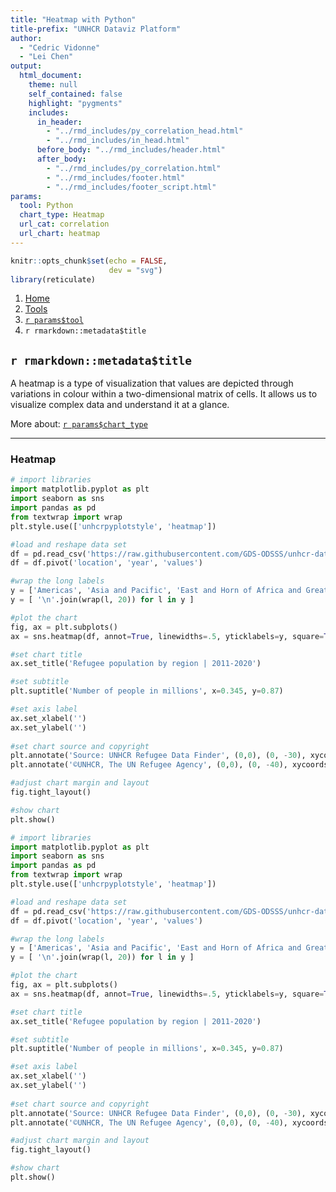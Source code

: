 ```yaml
---
title: "Heatmap with Python"
title-prefix: "UNHCR Dataviz Platform"
author:
  - "Cedric Vidonne"
  - "Lei Chen"
output:
  html_document:
    theme: null
    self_contained: false
    highlight: "pygments"
    includes:
      in_header:
        - "../rmd_includes/py_correlation_head.html"
        - "../rmd_includes/in_head.html"
      before_body: "../rmd_includes/header.html"
      after_body:
        - "../rmd_includes/py_correlation.html"
        - "../rmd_includes/footer.html"
        - "../rmd_includes/footer_script.html"
params:
  tool: Python
  chart_type: Heatmap
  url_cat: correlation
  url_chart: heatmap
---
```


```r
knitr::opts_chunk$set(echo = FALSE,
                      dev = "svg")
library(reticulate)
```

<main id="tools" class="container py-5">

<!-- Breadcrumb is filled automatically with the text from Title and Tool parameter in YAML --> 
<nav aria-label="breadcrumb">
    <ol class="breadcrumb">
        <li class="breadcrumb-item"><a href="../../">Home</a></li>
        <li class="breadcrumb-item"><a href="../">Tools</a></li>
        <li class="breadcrumb-item"><a href="../`r tolower(params$tool)`/">`r params$tool`</a></li>
        <li class="breadcrumb-item active" aria-current="page">`r rmarkdown::metadata$title`</li>
    </ol>
</nav>

<!-- Intro header --> 
<div class="my-5 text-center">

## `r rmarkdown::metadata$title`

<div class="row justify-content-center">
<div class="col-lg-8">

<!-- Only text to change below, the rest comes from the YAML --> 
A heatmap is a type of visualization that values are depicted through variations in colour within a two-dimensional matrix of cells. It allows us to visualize complex data and understand it at a glance.

More about: <a href="../../chart_gallery/`r params$url_cat`.html#`r params$url_chart`">`r params$chart_type`</a>

</div>
</div>
</div>

----

<!-- Beginning of section, should be preceded by hr (----) --> 
<section class="my-5">

### Heatmap

<div class="row">

<!-- First column for large screen --> 
<div class="col-lg-6">

```python
# import libraries
import matplotlib.pyplot as plt
import seaborn as sns
import pandas as pd
from textwrap import wrap
plt.style.use(['unhcrpyplotstyle', 'heatmap'])

#load and reshape data set
df = pd.read_csv('https://raw.githubusercontent.com/GDS-ODSSS/unhcr-dataviz-platform/master/data/correlation/heatmap.csv')
df = df.pivot('location', 'year', 'values')

#wrap the long labels
y = ['Americas', 'Asia and Pacific', 'East and Horn of Africa and Great Lakes', 'Europe (incl. Turkey)','Middle East/North Africa','Southern Africa', 'West and Central Africa']
y = [ '\n'.join(wrap(l, 20)) for l in y ]

#plot the chart
fig, ax = plt.subplots()
ax = sns.heatmap(df, annot=True, linewidths=.5, yticklabels=y, square=True, cmap=['#DCE9FF','#8EBEFF','#589BE5','#0072BC','#044F85'], cbar=False, fmt=".1f")

#set chart title
ax.set_title('Refugee population by region | 2011-2020')

#set subtitle
plt.suptitle('Number of people in millions', x=0.345, y=0.87)

#set axis label
ax.set_xlabel('')
ax.set_ylabel('')
               
#set chart source and copyright
plt.annotate('Source: UNHCR Refugee Data Finder', (0,0), (0, -30), xycoords='axes fraction', textcoords='offset points', va='top', color = '#666666', fontsize=9)
plt.annotate('©UNHCR, The UN Refugee Agency', (0,0), (0, -40), xycoords='axes fraction', textcoords='offset points', va='top', color = '#666666', fontsize=9)

#adjust chart margin and layout
fig.tight_layout()

#show chart
plt.show()
```

</div>
<!-- End First column --->

<!-- Second column for large screen --> 
<div class="col-lg-6">



```python
# import libraries
import matplotlib.pyplot as plt
import seaborn as sns
import pandas as pd
from textwrap import wrap
plt.style.use(['unhcrpyplotstyle', 'heatmap'])

#load and reshape data set
df = pd.read_csv('https://raw.githubusercontent.com/GDS-ODSSS/unhcr-dataviz-platform/master/data/correlation/heatmap.csv')
df = df.pivot('location', 'year', 'values')

#wrap the long labels
y = ['Americas', 'Asia and Pacific', 'East and Horn of Africa and Great Lakes', 'Europe (incl. Turkey)','Middle East/North Africa','Southern Africa', 'West and Central Africa']
y = [ '\n'.join(wrap(l, 20)) for l in y ]

#plot the chart
fig, ax = plt.subplots()
ax = sns.heatmap(df, annot=True, linewidths=.5, yticklabels=y, square=True, cmap=['#DCE9FF','#8EBEFF','#589BE5','#0072BC','#044F85'], cbar=False, fmt=".1f")

#set chart title
ax.set_title('Refugee population by region | 2011-2020')

#set subtitle
plt.suptitle('Number of people in millions', x=0.345, y=0.87)

#set axis label
ax.set_xlabel('')
ax.set_ylabel('')
               
#set chart source and copyright
plt.annotate('Source: UNHCR Refugee Data Finder', (0,0), (0, -30), xycoords='axes fraction', textcoords='offset points', va='top', color = '#666666', fontsize=9)
plt.annotate('©UNHCR, The UN Refugee Agency', (0,0), (0, -40), xycoords='axes fraction', textcoords='offset points', va='top', color = '#666666', fontsize=9)

#adjust chart margin and layout
fig.tight_layout()

#show chart
plt.show()
```


</div>
<!-- End Second column --->

</div>
</section>
<!-- End of section --->


</main>
